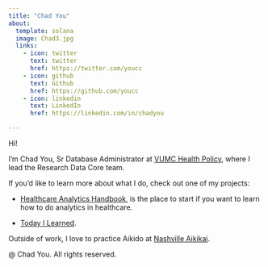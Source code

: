 ```yaml
---
title: "Chad You"
about:
  template: solana
  image: Chad3.jpg
  links:
    - icon: twitter
      text: twitter
      href: https://twitter.com/youcc
    - icon: github
      text: Github
      href: https://github.com/youcc
    - icon: linkedin
      text: LinkedIn
      href: https://linkedin.com/in/chadyou

---
```


Hi!

I'm Chad You, Sr Database Administrator at [VUMC Health Policy](https://www.vumc.org/health-policy/welcome-health-policy), where I lead the Research Data Core team.

If you'd like to learn more about what I do, check out one of my projects:

-   [Healthcare Analytics Handbook](https://github.com/youcc/healthcare_analytics_handbook), is the place to start if you want to learn how to do analytics in healthcare. 

-   [Today I Learned](https://github.com/youcc/til).

Outside of work, I love to practice Aikido at [Nashville Aikikai](https://nashvilleaikikai.org/).


@ Chad You. All rights reserved. 
